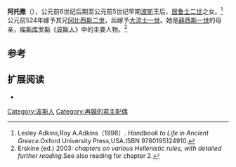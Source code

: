 {{Infobox person
| name        = 阿托撒
| image       = Achaemenid prince's head 2.jpg
| alt         = 300px
| caption     =阿托撒像
| birth_date  = 
| birth_place = 
| death_date  = 
| death_place = 
| ethnicity   = [[波斯人|波斯人]]
| other_names = 
| known_for   = 《[[波斯人|波斯人]]》
| occupation  = 
}}
'''阿托撒'''（{{lang-en|Atossa}}），公元前6世纪后期至公元前5世纪早期[[波斯|波斯]]王后，[[居鲁士二世|居鲁士二世]]之女。<ref>Lesley Adkins,Roy A.Adkins（1998）. ''Handbook to Life in Ancient Greece''.Oxford University Press,USA.ISBN 9780195124910.</ref>公元前524年嫁予其兄[[冈比西斯二世|冈比西斯二世]]，后嫁予[[大流士一世|大流士一世]]。她是[[薛西斯一世|薛西斯一世]]的母亲，[[埃斯库罗斯|埃斯库罗斯]]《[[波斯人|波斯人]]》中的主要人物。<ref>Erskine (ed.) 2003: ''chapters on various Hellenistic rules, with detailed further reading''.See also reading for chapter 2.</ref>

== 参考 ==
{{reflist}}

==扩展阅读==
* {{Cite book|first=Siddhartha|last=Mukhjerjee|title=''The Emperor of All Maladies: A Biography of Cancer''|publisher=Harper Collins|year=2011|isbn=978-0-00-725092-9}}

{{古希臘}}

[[Category:波斯人|Category:波斯人]]
[[Category:再婚的君主配偶|Category:再婚的君主配偶]]